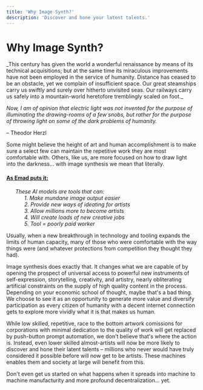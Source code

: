 ```yaml
---
title: 'Why Image Synth?'
description: 'Discover and hone your latent talents.'
---
```


# Why Image Synth?

<div style={{ border: '1px solid #888', padding: '1rem 2.5rem', textAlign: 'center', marginTop: '2rem', marginBottom: '3rem' }}>
_This century has given the world a wonderful renaissance by means of its technical acquisitions; but at the same time its miraculous improvements have not been employed in the service of humanity. Distance has ceased to be an obstacle, yet we complain of insufficient space. Our great steamships carry us swiftly and surely over hitherto unvisited seas. Our railways carry us safely into a mountain-world heretofore tremblingly scaled on foot._

_Now, I am of opinion that electric light was not invented for the purpose of illuminating the drawing-rooms of a few snobs, but rather for the purpose of throwing light on some of the dark problems of humanity._

– Theodor Herzl
</div>

Some might believe the height of art and human accomplishment is to make sure a select few can maintain the repetitive work they are most comfortable with. Others, like us, are more focused on how to draw light into the darkness... with image synthesis we mean that literally.

#### [As Emad puts it:](https://twitter.com/EMostaque/status/1569892586839490560)

&nbsp;&nbsp;&nbsp;&nbsp;&nbsp;&nbsp;_These AI models are tools that can:_<br />
&nbsp;&nbsp;&nbsp;&nbsp;&nbsp;&nbsp;&nbsp;&nbsp;&nbsp;&nbsp;&nbsp;&nbsp;_1. Make mundane image output easier_<br />
&nbsp;&nbsp;&nbsp;&nbsp;&nbsp;&nbsp;&nbsp;&nbsp;&nbsp;&nbsp;&nbsp;&nbsp;_2. Provide new ways of ideating for artists_<br />
&nbsp;&nbsp;&nbsp;&nbsp;&nbsp;&nbsp;&nbsp;&nbsp;&nbsp;&nbsp;&nbsp;&nbsp;_3. Allow millions more to become artists_<br />
&nbsp;&nbsp;&nbsp;&nbsp;&nbsp;&nbsp;&nbsp;&nbsp;&nbsp;&nbsp;&nbsp;&nbsp;_4. Will create loads of new creative jobs_<br />
&nbsp;&nbsp;&nbsp;&nbsp;&nbsp;&nbsp;&nbsp;&nbsp;&nbsp;&nbsp;&nbsp;&nbsp;_5. Tool = poorly paid worker_<br />

Usually, when a new breakthrough in technology and tooling expands the limits of human capacity, many of those who were comfortable with the way things were (and whatever protections from competition they thought they had).

Image synthesis does exactly that. It changes what we are capable of by opening the prospect of universal access to powerful new instruments of self-expression, storytelling, creativity, and artistry, nearly obliterating artificial constraints on the supply of high quality content in the process. Depending on your economic school of thought, maybe that's a bad thing. We choose to see it as an opportunity to generate more value and diversify participation as every citizen of humanity with a decent internet connection gets to explore more vividly what it is that makes us human.

While low skilled, repetitive, race to the bottom artwork comissions for corporations with minimal dedication to the quality of work will get replaced by push-button prompt automation, we don't believe that's where the action is. Instead, even lower skilled almost-artists will now be more likely to discover and hone their latent talents – millions who never would have truly considered it possible before will now get to be artists. These machines enables them and society at large will benefit from this.

Don't even get us started on what happens when it spreads into machine to machine manufacturity and more profound decentralization... yet.